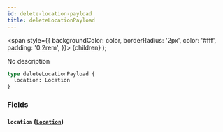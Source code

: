 ```yaml
---
id: delete-location-payload
title: deleteLocationPayload
---
```


<span
style={{
      backgroundColor: color,
      borderRadius: '2px',
      color: '#fff',
      padding: '0.2rem',
    }}>
{children}
</span>
);

No description

```graphql
type deleteLocationPayload {
  location: Location
}
```

### Fields

#### `location` ([`Location`](/v1/objects/location))
